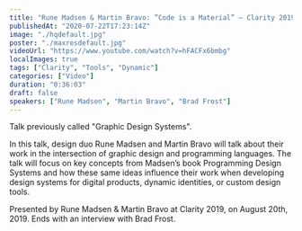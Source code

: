 ```yaml
---
title: "Rune Madsen & Martin Bravo: ”Code is a Material” — Clarity 2019"
publishedAt: "2020-07-22T17:23:14Z"
image: "./hqdefault.jpg"
poster: "./maxresdefault.jpg"
videoUrl: "https://www.youtube.com/watch?v=hFACFx6bmbg"
localImages: true
tags: ["Clarity", "Tools", "Dynamic"]
categories: ["Video"]
duration: "0:36:03"
draft: false
speakers: ["Rune Madsen", "Martin Bravo", "Brad Frost"]
---
```


Talk previously called "Graphic Design Systems".

In this talk, design duo Rune Madsen and Martin Bravo will talk about their work in the intersection of graphic design and programming languages. The talk will focus on key concepts from Madsen’s book Programming Design Systems and how these same ideas influence their work when developing design systems for digital products, dynamic identities, or custom design tools.

Presented by Rune Madsen & Martin Bravo at Clarity 2019, on August 20th, 2019. Ends with an interview with Brad Frost.
